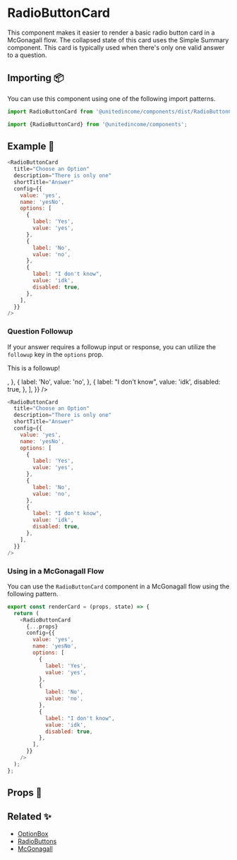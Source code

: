 
# RadioButtonCard

This component makes it easier to render a basic radio button card in a McGonagall flow. The collapsed state of this card uses the Simple Summary component. This card is typically used when there's only one valid answer to a question.

## Importing 📦

You can use this component using one of the following import patterns.

```javascript
import RadioButtonCard from '@unitedincome/components/dist/RadioButtonCard';
```

```javascript
import {RadioButtonCard} from '@unitedincome/components';
```

## Example 🚀

<Preview>
  <RadioButtonCard
    title="Choose an Option"
    description="There is only one"
    shortTitle="Answer"
    config={{
      value: 'yes',
      name: 'yesNo',
      options: [
        {
          label: 'Yes',
          value: 'yes',
        },
        {
          label: 'No',
          value: 'no',
        },
        {
          label: "I don't know",
          value: 'idk',
          disabled: true,
        },
      ],
    }}
  />
</Preview>

```javascript
<RadioButtonCard
  title="Choose an Option"
  description="There is only one"
  shortTitle="Answer"
  config={{
    value: 'yes',
    name: 'yesNo',
    options: [
      {
        label: 'Yes',
        value: 'yes',
      },
      {
        label: 'No',
        value: 'no',
      },
      {
        label: "I don't know",
        value: 'idk',
        disabled: true,
      },
    ],
  }}
/>
```

### Question Followup

If your answer requires a followup input or response, you can utilize the `followup` key in the `options` prop.

<Preview>
  <RadioButtonCard
    title="Choose an Option"
    description="There is only one"
    shortTitle="Answer"
    config={{
      value: 'yes',
      name: 'yesNo',
      options: [
        {
          label: 'Yes',
          value: 'yes',
          followup: <p>This is a followup!</p>,
        },
        {
          label: 'No',
          value: 'no',
        },
        {
          label: "I don't know",
          value: 'idk',
          disabled: true,
        },
      ],
    }}
  />
</Preview>

```javascript
<RadioButtonCard
  title="Choose an Option"
  description="There is only one"
  shortTitle="Answer"
  config={{
    value: 'yes',
    name: 'yesNo',
    options: [
      {
        label: 'Yes',
        value: 'yes',
      },
      {
        label: 'No',
        value: 'no',
      },
      {
        label: "I don't know",
        value: 'idk',
        disabled: true,
      },
    ],
  }}
/>
```

### Using in a McGonagall Flow

You can use the `RadioButtonCard` component in a McGonagall flow using the following pattern.

```javascript
export const renderCard = (props, state) => {
  return (
    <RadioButtonCard
      {...props}
      config={{
        value: 'yes',
        name: 'yesNo',
        options: [
          {
            label: 'Yes',
            value: 'yes',
          },
          {
            label: 'No',
            value: 'no',
          },
          {
            label: "I don't know",
            value: 'idk',
            disabled: true,
          },
        ],
      }}
    />
  );
};
```

## Props 🔧

<Props of={RadioButtonCard} />

## Related ✨

- [OptionBox](/?path=/story/atoms-optionbox--check)
- [RadioButtons](/?path=/story/molecules-radiobuttons--default)
- [McGonagall](/?path=/story/templates-mcgonagall--default)
